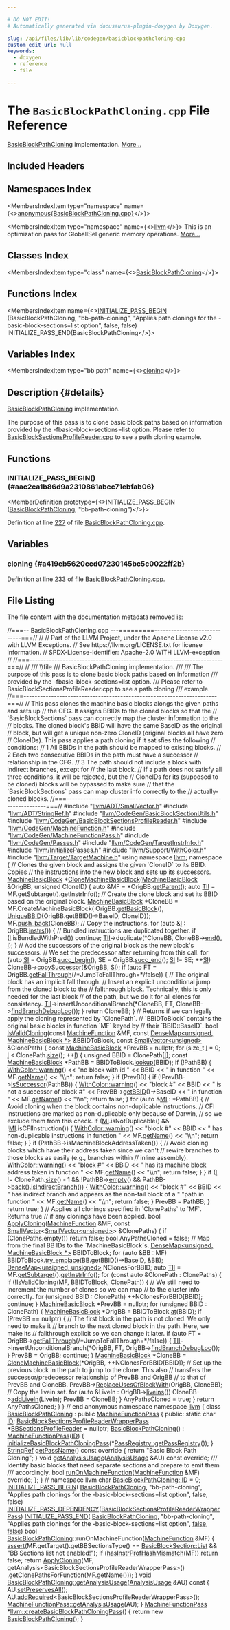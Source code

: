 ```yaml
---

# DO NOT EDIT!
# Automatically generated via docusaurus-plugin-doxygen by Doxygen.

slug: /api/files/lib/lib/codegen/basicblockpathcloning-cpp
custom_edit_url: null
keywords:
  - doxygen
  - reference
  - file

---
```





# The `BasicBlockPathCloning.cpp` File Reference

<DoxygenPage pluginConfig={pluginConfig}>

<a href="/docs/api/classes/llvm/basicblockpathcloning">BasicBlockPathCloning</a> implementation. <a href="#details">More...</a>

## Included Headers

<IncludesList>
<IncludesListItem
  filePath="llvm/ADT/SmallVector.h"
  permalink="/docs/api/files/include/include/llvm/include/llvm/adt/smallvector-h"
  isLocal="true" />
<IncludesListItem
  filePath="llvm/ADT/StringRef.h"
  permalink="/docs/api/files/include/include/llvm/include/llvm/adt/stringref-h"
  isLocal="true" />
<IncludesListItem
  filePath="llvm/CodeGen/BasicBlockSectionUtils.h"
  permalink="/docs/api/files/include/include/llvm/include/llvm/codegen/basicblocksectionutils-h"
  isLocal="true" />
<IncludesListItem
  filePath="llvm/CodeGen/BasicBlockSectionsProfileReader.h"
  permalink="/docs/api/files/include/include/llvm/include/llvm/codegen/basicblocksectionsprofilereader-h"
  isLocal="true" />
<IncludesListItem
  filePath="llvm/CodeGen/MachineFunction.h"
  permalink="/docs/api/files/include/include/llvm/include/llvm/codegen/machinefunction-h"
  isLocal="true" />
<IncludesListItem
  filePath="llvm/CodeGen/MachineFunctionPass.h"
  permalink="/docs/api/files/include/include/llvm/include/llvm/codegen/machinefunctionpass-h"
  isLocal="true" />
<IncludesListItem
  filePath="llvm/CodeGen/Passes.h"
  permalink="/docs/api/files/include/include/llvm/include/llvm/codegen/passes-h"
  isLocal="true" />
<IncludesListItem
  filePath="llvm/CodeGen/TargetInstrInfo.h"
  permalink="/docs/api/files/include/include/llvm/include/llvm/codegen/targetinstrinfo-h"
  isLocal="true" />
<IncludesListItem
  filePath="llvm/InitializePasses.h"
  permalink="/docs/api/files/include/include/llvm/initializepasses-h"
  isLocal="true" />
<IncludesListItem
  filePath="llvm/Support/WithColor.h"
  permalink="/docs/api/files/include/include/llvm/include/llvm/support/withcolor-h"
  isLocal="true" />
<IncludesListItem
  filePath="llvm/Target/TargetMachine.h"
  permalink="/docs/api/files/include/include/llvm/include/llvm/target/targetmachine-h"
  isLocal="true" />
</IncludesList>

## Namespaces Index

<MembersIndex>

<MembersIndexItem
  type="namespace"
  name={<><a href="/docs/api/namespaces/anonymous-basicblockpathcloning-cpp-">anonymous&#123;BasicBlockPathCloning.cpp&#125;</a></>}>
</MembersIndexItem>

<MembersIndexItem
  type="namespace"
  name={<><a href="/docs/api/namespaces/llvm">llvm</a></>}>
This is an optimization pass for GlobalISel generic memory operations. <a href="/docs/api/namespaces/llvm/#details">More...</a>
</MembersIndexItem>

</MembersIndex>

## Classes Index

<MembersIndex>

<MembersIndexItem
  type="class"
  name={<><a href="/docs/api/classes/llvm/basicblockpathcloning">BasicBlockPathCloning</a></>}>
</MembersIndexItem>

</MembersIndex>

## Functions Index

<MembersIndex>

<MembersIndexItem
  name={<><a href="#aac2ca1b86d9a2310861abcc71ebfab06">INITIALIZE&#95;PASS&#95;BEGIN</a> (BasicBlockPathCloning, &quot;bb-path-cloning&quot;, &quot;Applies path clonings for the -basic-block-sections=list option&quot;, false, false) INITIALIZE&#95;PASS&#95;END(BasicBlockPathCloning</>}>
</MembersIndexItem>

</MembersIndex>

## Variables Index

<MembersIndex>

<MembersIndexItem
  type="bb path"
  name={<><a href="#a419eb5620ccd07230145bc5c0022ff2b">cloning</a></>}>
</MembersIndexItem>

</MembersIndex>

## Description {#details}

<a href="/docs/api/classes/llvm/basicblockpathcloning">BasicBlockPathCloning</a> implementation.

The purpose of this pass is to clone basic block paths based on information provided by the -fbasic-block-sections=list option. Please refer to <a href="/docs/api/files/lib/lib/codegen/basicblocksectionsprofilereader-cpp">BasicBlockSectionsProfileReader.cpp</a> to see a path cloning example.

<SectionDefinition>

## Functions

### INITIALIZE&#95;PASS&#95;BEGIN() {#aac2ca1b86d9a2310861abcc71ebfab06}

<MemberDefinition
  prototype={<>INITIALIZE&#95;PASS&#95;BEGIN (<a href="/docs/api/classes/llvm/basicblockpathcloning">BasicBlockPathCloning</a>, &quot;bb-path-cloning&quot;)</>}>

Definition at line <a href="#l00227">227</a> of file <a href="/docs/api/files/lib/lib/codegen/basicblockpathcloning-cpp">BasicBlockPathCloning.cpp</a>.
</MemberDefinition>

</SectionDefinition>

<SectionDefinition>

## Variables

### cloning {#a419eb5620ccd07230145bc5c0022ff2b}

<MemberDefinition
  prototype="bb path cloning">

Definition at line <a href="#l00233">233</a> of file <a href="/docs/api/files/lib/lib/codegen/basicblockpathcloning-cpp">BasicBlockPathCloning.cpp</a>.
</MemberDefinition>

</SectionDefinition>

## File Listing

The file content with the documentation metadata removed is:

<ProgramListing>

<Link id="l00001" /><CodeLine lineNumber="1"><Highlight kind="comment">//===-- BasicBlockPathCloning.cpp ---=========-----------------------------===//</Highlight><Highlight kind="normal"></Highlight></CodeLine>
<Link id="l00002" /><CodeLine lineNumber="2"><Highlight kind="normal"></Highlight><Highlight kind="comment">//</Highlight><Highlight kind="normal"></Highlight></CodeLine>
<Link id="l00003" /><CodeLine lineNumber="3"><Highlight kind="normal"></Highlight><Highlight kind="comment">// Part of the LLVM Project, under the Apache License v2.0 with LLVM Exceptions.</Highlight><Highlight kind="normal"></Highlight></CodeLine>
<Link id="l00004" /><CodeLine lineNumber="4"><Highlight kind="normal"></Highlight><Highlight kind="comment">// See https://llvm.org/LICENSE.txt for license information.</Highlight><Highlight kind="normal"></Highlight></CodeLine>
<Link id="l00005" /><CodeLine lineNumber="5"><Highlight kind="normal"></Highlight><Highlight kind="comment">// SPDX-License-Identifier: Apache-2.0 WITH LLVM-exception</Highlight><Highlight kind="normal"></Highlight></CodeLine>
<Link id="l00006" /><CodeLine lineNumber="6"><Highlight kind="normal"></Highlight><Highlight kind="comment">//</Highlight><Highlight kind="normal"></Highlight></CodeLine>
<Link id="l00007" /><CodeLine lineNumber="7"><Highlight kind="normal"></Highlight><Highlight kind="comment">//===----------------------------------------------------------------------===//</Highlight><Highlight kind="normal"></Highlight></CodeLine>
<Link id="l00008" /><CodeLine lineNumber="8"><Highlight kind="normal"></Highlight><Highlight kind="comment">//</Highlight><Highlight kind="comment"></Highlight></CodeLine>
<Link id="l00009" /><CodeLine lineNumber="9"><Highlight kind="comment">/// \\file</Highlight></CodeLine>
<Link id="l00010" /><CodeLine lineNumber="10"><Highlight kind="comment">/// BasicBlockPathCloning implementation.</Highlight></CodeLine>
<Link id="l00011" /><CodeLine lineNumber="11"><Highlight kind="comment">///</Highlight></CodeLine>
<Link id="l00012" /><CodeLine lineNumber="12"><Highlight kind="comment">/// The purpose of this pass is to clone basic block paths based on information</Highlight></CodeLine>
<Link id="l00013" /><CodeLine lineNumber="13"><Highlight kind="comment">/// provided by the -fbasic-block-sections=list option.</Highlight></CodeLine>
<Link id="l00014" /><CodeLine lineNumber="14"><Highlight kind="comment">/// Please refer to BasicBlockSectionsProfileReader.cpp to see a path cloning</Highlight></CodeLine>
<Link id="l00015" /><CodeLine lineNumber="15"><Highlight kind="comment">/// example.</Highlight><Highlight kind="normal"></Highlight></CodeLine>
<Link id="l00016" /><CodeLine lineNumber="16"><Highlight kind="normal"></Highlight><Highlight kind="comment">//===----------------------------------------------------------------------===//</Highlight><Highlight kind="normal"></Highlight></CodeLine>
<Link id="l00017" /><CodeLine lineNumber="17"><Highlight kind="normal"></Highlight><Highlight kind="comment">// This pass clones the machine basic blocks alongs the given paths and sets up</Highlight><Highlight kind="normal"></Highlight></CodeLine>
<Link id="l00018" /><CodeLine lineNumber="18"><Highlight kind="normal"></Highlight><Highlight kind="comment">// the CFG. It assigns BBIDs to the cloned blocks so that the</Highlight><Highlight kind="normal"></Highlight></CodeLine>
<Link id="l00019" /><CodeLine lineNumber="19"><Highlight kind="normal"></Highlight><Highlight kind="comment">// &#96;BasicBlockSections&#96; pass can correctly map the cluster information to the</Highlight><Highlight kind="normal"></Highlight></CodeLine>
<Link id="l00020" /><CodeLine lineNumber="20"><Highlight kind="normal"></Highlight><Highlight kind="comment">// blocks. The cloned block&#39;s BBID will have the same BaseID as the original</Highlight><Highlight kind="normal"></Highlight></CodeLine>
<Link id="l00021" /><CodeLine lineNumber="21"><Highlight kind="normal"></Highlight><Highlight kind="comment">// block, but will get a unique non-zero CloneID (original blocks all have zero</Highlight><Highlight kind="normal"></Highlight></CodeLine>
<Link id="l00022" /><CodeLine lineNumber="22"><Highlight kind="normal"></Highlight><Highlight kind="comment">// CloneIDs). This pass applies a path cloning if it satisfies the following</Highlight><Highlight kind="normal"></Highlight></CodeLine>
<Link id="l00023" /><CodeLine lineNumber="23"><Highlight kind="normal"></Highlight><Highlight kind="comment">// conditions:</Highlight><Highlight kind="normal"></Highlight></CodeLine>
<Link id="l00024" /><CodeLine lineNumber="24"><Highlight kind="normal"></Highlight><Highlight kind="comment">//   1 All BBIDs in the path should be mapped to existing blocks.</Highlight><Highlight kind="normal"></Highlight></CodeLine>
<Link id="l00025" /><CodeLine lineNumber="25"><Highlight kind="normal"></Highlight><Highlight kind="comment">//   2 Each two consecutive BBIDs in the path must have a successor</Highlight><Highlight kind="normal"></Highlight></CodeLine>
<Link id="l00026" /><CodeLine lineNumber="26"><Highlight kind="normal"></Highlight><Highlight kind="comment">//   relationship in the CFG.</Highlight><Highlight kind="normal"></Highlight></CodeLine>
<Link id="l00027" /><CodeLine lineNumber="27"><Highlight kind="normal"></Highlight><Highlight kind="comment">//   3 The path should not include a block with indirect branches, except for</Highlight><Highlight kind="normal"></Highlight></CodeLine>
<Link id="l00028" /><CodeLine lineNumber="28"><Highlight kind="normal"></Highlight><Highlight kind="comment">//   the last block.</Highlight><Highlight kind="normal"></Highlight></CodeLine>
<Link id="l00029" /><CodeLine lineNumber="29"><Highlight kind="normal"></Highlight><Highlight kind="comment">// If a path does not satisfy all three conditions, it will be rejected, but the</Highlight><Highlight kind="normal"></Highlight></CodeLine>
<Link id="l00030" /><CodeLine lineNumber="30"><Highlight kind="normal"></Highlight><Highlight kind="comment">// CloneIDs for its (supposed to be cloned) blocks will be bypassed to make sure</Highlight><Highlight kind="normal"></Highlight></CodeLine>
<Link id="l00031" /><CodeLine lineNumber="31"><Highlight kind="normal"></Highlight><Highlight kind="comment">// that the &#96;BasicBlockSections&#96; pass can map cluster info correctly to the</Highlight><Highlight kind="normal"></Highlight></CodeLine>
<Link id="l00032" /><CodeLine lineNumber="32"><Highlight kind="normal"></Highlight><Highlight kind="comment">// actually-cloned blocks.</Highlight><Highlight kind="normal"></Highlight></CodeLine>
<Link id="l00033" /><CodeLine lineNumber="33"><Highlight kind="normal"></Highlight><Highlight kind="comment">//===----------------------------------------------------------------------===//</Highlight><Highlight kind="normal"></Highlight></CodeLine>
<Link id="l00034" /><CodeLine lineNumber="34"><Highlight kind="normal"></Highlight></CodeLine>
<Link id="l00035" /><CodeLine lineNumber="35"><Highlight kind="normal"></Highlight><Highlight kind="preprocessor">#include &quot;<a href="/docs/api/files/include/include/llvm/include/llvm/adt/smallvector-h">llvm/ADT/SmallVector.h</a>&quot;</Highlight><Highlight kind="normal"></Highlight></CodeLine>
<Link id="l00036" /><CodeLine lineNumber="36"><Highlight kind="normal"></Highlight><Highlight kind="preprocessor">#include &quot;<a href="/docs/api/files/include/include/llvm/include/llvm/adt/stringref-h">llvm/ADT/StringRef.h</a>&quot;</Highlight><Highlight kind="normal"></Highlight></CodeLine>
<Link id="l00037" /><CodeLine lineNumber="37"><Highlight kind="normal"></Highlight><Highlight kind="preprocessor">#include &quot;<a href="/docs/api/files/include/include/llvm/include/llvm/codegen/basicblocksectionutils-h">llvm/CodeGen/BasicBlockSectionUtils.h</a>&quot;</Highlight><Highlight kind="normal"></Highlight></CodeLine>
<Link id="l00038" /><CodeLine lineNumber="38"><Highlight kind="normal"></Highlight><Highlight kind="preprocessor">#include &quot;<a href="/docs/api/files/include/include/llvm/include/llvm/codegen/basicblocksectionsprofilereader-h">llvm/CodeGen/BasicBlockSectionsProfileReader.h</a>&quot;</Highlight><Highlight kind="normal"></Highlight></CodeLine>
<Link id="l00039" /><CodeLine lineNumber="39"><Highlight kind="normal"></Highlight><Highlight kind="preprocessor">#include &quot;<a href="/docs/api/files/include/include/llvm/include/llvm/codegen/machinefunction-h">llvm/CodeGen/MachineFunction.h</a>&quot;</Highlight><Highlight kind="normal"></Highlight></CodeLine>
<Link id="l00040" /><CodeLine lineNumber="40"><Highlight kind="normal"></Highlight><Highlight kind="preprocessor">#include &quot;<a href="/docs/api/files/include/include/llvm/include/llvm/codegen/machinefunctionpass-h">llvm/CodeGen/MachineFunctionPass.h</a>&quot;</Highlight><Highlight kind="normal"></Highlight></CodeLine>
<Link id="l00041" /><CodeLine lineNumber="41"><Highlight kind="normal"></Highlight><Highlight kind="preprocessor">#include &quot;<a href="/docs/api/files/include/include/llvm/include/llvm/codegen/passes-h">llvm/CodeGen/Passes.h</a>&quot;</Highlight><Highlight kind="normal"></Highlight></CodeLine>
<Link id="l00042" /><CodeLine lineNumber="42"><Highlight kind="normal"></Highlight><Highlight kind="preprocessor">#include &quot;<a href="/docs/api/files/include/include/llvm/include/llvm/codegen/targetinstrinfo-h">llvm/CodeGen/TargetInstrInfo.h</a>&quot;</Highlight><Highlight kind="normal"></Highlight></CodeLine>
<Link id="l00043" /><CodeLine lineNumber="43"><Highlight kind="normal"></Highlight><Highlight kind="preprocessor">#include &quot;<a href="/docs/api/files/include/include/llvm/initializepasses-h">llvm/InitializePasses.h</a>&quot;</Highlight><Highlight kind="normal"></Highlight></CodeLine>
<Link id="l00044" /><CodeLine lineNumber="44"><Highlight kind="normal"></Highlight><Highlight kind="preprocessor">#include &quot;<a href="/docs/api/files/include/include/llvm/include/llvm/support/withcolor-h">llvm/Support/WithColor.h</a>&quot;</Highlight><Highlight kind="normal"></Highlight></CodeLine>
<Link id="l00045" /><CodeLine lineNumber="45"><Highlight kind="normal"></Highlight><Highlight kind="preprocessor">#include &quot;<a href="/docs/api/files/include/include/llvm/include/llvm/target/targetmachine-h">llvm/Target/TargetMachine.h</a>&quot;</Highlight><Highlight kind="normal"></Highlight></CodeLine>
<Link id="l00046" /><CodeLine lineNumber="46"><Highlight kind="normal"></Highlight></CodeLine>
<Link id="l00047" /><CodeLine lineNumber="47"><Highlight kind="normal"></Highlight><Highlight kind="keyword">using namespace </Highlight><Highlight kind="normal"><a href="/docs/api/namespaces/llvm">llvm</a>;</Highlight></CodeLine>
<Link id="l00048" /><CodeLine lineNumber="48"><Highlight kind="normal"></Highlight></CodeLine>
<Link id="l00049" /><CodeLine lineNumber="49" lineLink="/docs/api/namespaces/anonymous-basicblockpathcloning-cpp-"><Highlight kind="normal"></Highlight><Highlight kind="keyword">namespace </Highlight><Highlight kind="normal">&#123;</Highlight></CodeLine>
<Link id="l00050" /><CodeLine lineNumber="50"><Highlight kind="normal"></Highlight></CodeLine>
<Link id="l00051" /><CodeLine lineNumber="51"><Highlight kind="normal"></Highlight><Highlight kind="comment">// Clones the given block and assigns the given &#96;CloneID&#96; to its BBID. Copies</Highlight><Highlight kind="normal"></Highlight></CodeLine>
<Link id="l00052" /><CodeLine lineNumber="52"><Highlight kind="normal"></Highlight><Highlight kind="comment">// the instructions into the new block and sets up its successors.</Highlight><Highlight kind="normal"></Highlight></CodeLine>
<Link id="l00053" /><CodeLine lineNumber="53" lineLink="/docs/api/namespaces/anonymous-basicblockpathcloning-cpp-/#a0150e86671c87ec3046e8ba46be9f151"><Highlight kind="normal"><a href="/docs/api/classes/llvm/machinebasicblock">MachineBasicBlock</a> &#42;<a href="/docs/api/namespaces/anonymous-basicblockpathcloning-cpp-/#a0150e86671c87ec3046e8ba46be9f151">CloneMachineBasicBlock</a>(<a href="/docs/api/classes/llvm/machinebasicblock">MachineBasicBlock</a> &amp;OrigBB,</Highlight></CodeLine>
<Link id="l00054" /><CodeLine lineNumber="54"><Highlight kind="normal">                                          </Highlight><Highlight kind="keywordtype">unsigned</Highlight><Highlight kind="normal"> CloneID) &#123;</Highlight></CodeLine>
<Link id="l00055" /><CodeLine lineNumber="55"><Highlight kind="normal">  </Highlight><Highlight kind="keyword">auto</Highlight><Highlight kind="normal"> &amp;MF = &#42;OrigBB.<a href="/docs/api/classes/llvm/machinebasicblock/#acf6442108e21e7e5379feb8962de65b7">getParent</a>();</Highlight></CodeLine>
<Link id="l00056" /><CodeLine lineNumber="56"><Highlight kind="normal">  </Highlight><Highlight kind="keyword">auto</Highlight><Highlight kind="normal"> <a href="/docs/api/files/lib/lib/target/lib/target/hexagon/hexagoncopytocombine-cpp/#a1d40004718218dbdf06b496766299101">TII</a> = MF.getSubtarget().getInstrInfo();</Highlight></CodeLine>
<Link id="l00057" /><CodeLine lineNumber="57"><Highlight kind="normal">  </Highlight><Highlight kind="comment">// Create the clone block and set its BBID based on the original block.</Highlight><Highlight kind="normal"></Highlight></CodeLine>
<Link id="l00058" /><CodeLine lineNumber="58"><Highlight kind="normal">  <a href="/docs/api/classes/llvm/machinebasicblock">MachineBasicBlock</a> &#42;CloneBB = MF.CreateMachineBasicBlock(</Highlight></CodeLine>
<Link id="l00059" /><CodeLine lineNumber="59"><Highlight kind="normal">      OrigBB.<a href="/docs/api/classes/llvm/machinebasicblock/#a4874816314c3308be0bf1e71de2078d8">getBasicBlock</a>(), <a href="/docs/api/structs/llvm/uniquebbid">UniqueBBID</a>&#123;OrigBB.getBBID()-&gt;BaseID, CloneID&#125;);</Highlight></CodeLine>
<Link id="l00060" /><CodeLine lineNumber="60"><Highlight kind="normal">  MF.<a href="/docs/api/classes/llvm/machinebasicblock/#a3b1dce1f3354a357fb9061bb7568a84e">push&#95;back</a>(CloneBB);</Highlight></CodeLine>
<Link id="l00061" /><CodeLine lineNumber="61"><Highlight kind="normal"></Highlight></CodeLine>
<Link id="l00062" /><CodeLine lineNumber="62"><Highlight kind="normal">  </Highlight><Highlight kind="comment">// Copy the instructions.</Highlight><Highlight kind="normal"></Highlight></CodeLine>
<Link id="l00063" /><CodeLine lineNumber="63"><Highlight kind="normal">  </Highlight><Highlight kind="keywordflow">for</Highlight><Highlight kind="normal"> (</Highlight><Highlight kind="keyword">auto</Highlight><Highlight kind="normal"> &amp;<a href="/docs/api/files/lib/lib/support/md5-cpp/#ac0eafdc9ee161b71e7af98af736952fd">I</a> : OrigBB.<a href="/docs/api/classes/llvm/machinebasicblock/#a40bf8f9579717d3f9be7640f1c6d678b">instrs</a>()) &#123;</Highlight></CodeLine>
<Link id="l00064" /><CodeLine lineNumber="64"><Highlight kind="normal">    </Highlight><Highlight kind="comment">// Bundled instructions are duplicated together.</Highlight><Highlight kind="normal"></Highlight></CodeLine>
<Link id="l00065" /><CodeLine lineNumber="65"><Highlight kind="normal">    </Highlight><Highlight kind="keywordflow">if</Highlight><Highlight kind="normal"> (<a href="/docs/api/files/lib/lib/support/md5-cpp/#ac0eafdc9ee161b71e7af98af736952fd">I</a>.isBundledWithPred())</Highlight></CodeLine>
<Link id="l00066" /><CodeLine lineNumber="66"><Highlight kind="normal">      </Highlight><Highlight kind="keywordflow">continue</Highlight><Highlight kind="normal">;</Highlight></CodeLine>
<Link id="l00067" /><CodeLine lineNumber="67"><Highlight kind="normal">    <a href="/docs/api/files/lib/lib/target/lib/target/hexagon/hexagoncopytocombine-cpp/#a1d40004718218dbdf06b496766299101">TII</a>-&gt;duplicate(&#42;CloneBB, CloneBB-&gt;<a href="/docs/api/classes/llvm/machinebasicblock/#acbc921830578e2741be6549db716c0ce">end</a>(), <a href="/docs/api/files/lib/lib/support/md5-cpp/#ac0eafdc9ee161b71e7af98af736952fd">I</a>);</Highlight></CodeLine>
<Link id="l00068" /><CodeLine lineNumber="68"><Highlight kind="normal">  &#125;</Highlight></CodeLine>
<Link id="l00069" /><CodeLine lineNumber="69"><Highlight kind="normal"></Highlight></CodeLine>
<Link id="l00070" /><CodeLine lineNumber="70"><Highlight kind="normal">  </Highlight><Highlight kind="comment">// Add the successors of the original block as the new block&#39;s successors.</Highlight><Highlight kind="normal"></Highlight></CodeLine>
<Link id="l00071" /><CodeLine lineNumber="71"><Highlight kind="normal">  </Highlight><Highlight kind="comment">// We set the predecessor after returning from this call.</Highlight><Highlight kind="normal"></Highlight></CodeLine>
<Link id="l00072" /><CodeLine lineNumber="72"><Highlight kind="normal">  </Highlight><Highlight kind="keywordflow">for</Highlight><Highlight kind="normal"> (</Highlight><Highlight kind="keyword">auto</Highlight><Highlight kind="normal"> <a href="/docs/api/namespaces/llvm/si">SI</a> = OrigBB.<a href="/docs/api/classes/llvm/machinebasicblock/#a6321b189ea8fd5058663f8a87d6c23e9">succ&#95;begin</a>(), SE = OrigBB.<a href="/docs/api/classes/llvm/machinebasicblock/#a3ddd708642d60c1661992ff8ba1b215d">succ&#95;end</a>(); <a href="/docs/api/namespaces/llvm/si">SI</a> != SE; ++<a href="/docs/api/namespaces/llvm/si">SI</a>)</Highlight></CodeLine>
<Link id="l00073" /><CodeLine lineNumber="73"><Highlight kind="normal">    CloneBB-&gt;<a href="/docs/api/classes/llvm/machinebasicblock/#a95933492048f0ea830f02f61b1329c12">copySuccessor</a>(&amp;OrigBB, <a href="/docs/api/namespaces/llvm/si">SI</a>);</Highlight></CodeLine>
<Link id="l00074" /><CodeLine lineNumber="74"><Highlight kind="normal"></Highlight></CodeLine>
<Link id="l00075" /><CodeLine lineNumber="75"><Highlight kind="normal">  </Highlight><Highlight kind="keywordflow">if</Highlight><Highlight kind="normal"> (</Highlight><Highlight kind="keyword">auto</Highlight><Highlight kind="normal"> FT = OrigBB.<a href="/docs/api/classes/llvm/machinebasicblock/#a31aa2680ec79198a4c94f35b3a1ad97e">getFallThrough</a>(</Highlight><Highlight kind="comment">/&#42;JumpToFallThrough=&#42;/</Highlight><Highlight kind="keyword">false</Highlight><Highlight kind="normal">)) &#123;</Highlight></CodeLine>
<Link id="l00076" /><CodeLine lineNumber="76"><Highlight kind="normal">    </Highlight><Highlight kind="comment">// The original block has an implicit fall through.</Highlight><Highlight kind="normal"></Highlight></CodeLine>
<Link id="l00077" /><CodeLine lineNumber="77"><Highlight kind="normal">    </Highlight><Highlight kind="comment">// Insert an explicit unconditional jump from the cloned block to the</Highlight><Highlight kind="normal"></Highlight></CodeLine>
<Link id="l00078" /><CodeLine lineNumber="78"><Highlight kind="normal">    </Highlight><Highlight kind="comment">// fallthrough block. Technically, this is only needed for the last block</Highlight><Highlight kind="normal"></Highlight></CodeLine>
<Link id="l00079" /><CodeLine lineNumber="79"><Highlight kind="normal">    </Highlight><Highlight kind="comment">// of the path, but we do it for all clones for consistency.</Highlight><Highlight kind="normal"></Highlight></CodeLine>
<Link id="l00080" /><CodeLine lineNumber="80"><Highlight kind="normal">    <a href="/docs/api/files/lib/lib/target/lib/target/hexagon/hexagoncopytocombine-cpp/#a1d40004718218dbdf06b496766299101">TII</a>-&gt;insertUnconditionalBranch(&#42;CloneBB, FT, CloneBB-&gt;<a href="/docs/api/classes/llvm/machinebasicblock/#ad81901d0d8b768b240e78bf357999f34">findBranchDebugLoc</a>());</Highlight></CodeLine>
<Link id="l00081" /><CodeLine lineNumber="81"><Highlight kind="normal">  &#125;</Highlight></CodeLine>
<Link id="l00082" /><CodeLine lineNumber="82"><Highlight kind="normal">  </Highlight><Highlight kind="keywordflow">return</Highlight><Highlight kind="normal"> CloneBB;</Highlight></CodeLine>
<Link id="l00083" /><CodeLine lineNumber="83"><Highlight kind="normal">&#125;</Highlight></CodeLine>
<Link id="l00084" /><CodeLine lineNumber="84"><Highlight kind="normal"></Highlight></CodeLine>
<Link id="l00085" /><CodeLine lineNumber="85"><Highlight kind="normal"></Highlight><Highlight kind="comment">// Returns if we can legally apply the cloning represented by &#96;ClonePath&#96;.</Highlight><Highlight kind="normal"></Highlight></CodeLine>
<Link id="l00086" /><CodeLine lineNumber="86"><Highlight kind="normal"></Highlight><Highlight kind="comment">// &#96;BBIDToBlock&#96; contains the original basic blocks in function &#96;MF&#96; keyed by</Highlight><Highlight kind="normal"></Highlight></CodeLine>
<Link id="l00087" /><CodeLine lineNumber="87"><Highlight kind="normal"></Highlight><Highlight kind="comment">// their &#96;BBID::BaseID&#96;.</Highlight><Highlight kind="normal"></Highlight></CodeLine>
<Link id="l00088" /><CodeLine lineNumber="88" lineLink="/docs/api/namespaces/anonymous-basicblockpathcloning-cpp-/#abbaff7e4a8cdaa59924d29ba6e305f4a"><Highlight kind="normal"></Highlight><Highlight kind="keywordtype">bool</Highlight><Highlight kind="normal"> <a href="/docs/api/namespaces/anonymous-basicblockpathcloning-cpp-/#abbaff7e4a8cdaa59924d29ba6e305f4a">IsValidCloning</a>(</Highlight><Highlight kind="keyword">const</Highlight><Highlight kind="normal"> <a href="/docs/api/classes/llvm/machinefunction">MachineFunction</a> &amp;MF,</Highlight></CodeLine>
<Link id="l00089" /><CodeLine lineNumber="89"><Highlight kind="normal">                    </Highlight><Highlight kind="keyword">const</Highlight><Highlight kind="normal"> <a href="/docs/api/classes/llvm/densemap">DenseMap&lt;unsigned, MachineBasicBlock &#42;&gt;</a> &amp;BBIDToBlock,</Highlight></CodeLine>
<Link id="l00090" /><CodeLine lineNumber="90"><Highlight kind="normal">                    </Highlight><Highlight kind="keyword">const</Highlight><Highlight kind="normal"> <a href="/docs/api/classes/llvm/smallvector">SmallVector&lt;unsigned&gt;</a> &amp;ClonePath) &#123;</Highlight></CodeLine>
<Link id="l00091" /><CodeLine lineNumber="91"><Highlight kind="normal">  </Highlight><Highlight kind="keyword">const</Highlight><Highlight kind="normal"> <a href="/docs/api/classes/llvm/machinebasicblock">MachineBasicBlock</a> &#42;PrevBB = </Highlight><Highlight kind="keyword">nullptr</Highlight><Highlight kind="normal">;</Highlight></CodeLine>
<Link id="l00092" /><CodeLine lineNumber="92"><Highlight kind="normal">  </Highlight><Highlight kind="keywordflow">for</Highlight><Highlight kind="normal"> (</Highlight><Highlight kind="keywordtype">size&#95;t</Highlight><Highlight kind="normal"> <a href="/docs/api/files/lib/lib/support/md5-cpp/#ac0eafdc9ee161b71e7af98af736952fd">I</a> = 0; <a href="/docs/api/files/lib/lib/support/md5-cpp/#ac0eafdc9ee161b71e7af98af736952fd">I</a> &lt; ClonePath.<a href="/docs/api/classes/llvm/smallvectortemplatecommon/#a1c479a8c434377c2b8cb056bdfdfc201">size</a>(); ++<a href="/docs/api/files/lib/lib/support/md5-cpp/#ac0eafdc9ee161b71e7af98af736952fd">I</a>) &#123;</Highlight></CodeLine>
<Link id="l00093" /><CodeLine lineNumber="93"><Highlight kind="normal">    </Highlight><Highlight kind="keywordtype">unsigned</Highlight><Highlight kind="normal"> BBID = ClonePath&#91;<a href="/docs/api/files/lib/lib/support/md5-cpp/#ac0eafdc9ee161b71e7af98af736952fd">I</a>&#93;;</Highlight></CodeLine>
<Link id="l00094" /><CodeLine lineNumber="94"><Highlight kind="normal">    </Highlight><Highlight kind="keyword">const</Highlight><Highlight kind="normal"> <a href="/docs/api/classes/llvm/machinebasicblock">MachineBasicBlock</a> &#42;PathBB = BBIDToBlock.<a href="/docs/api/classes/llvm/densemapbase/#a0b2ca98dc28c61793ff5c90d23e5f14e">lookup</a>(BBID);</Highlight></CodeLine>
<Link id="l00095" /><CodeLine lineNumber="95"><Highlight kind="normal">    </Highlight><Highlight kind="keywordflow">if</Highlight><Highlight kind="normal"> (!PathBB) &#123;</Highlight></CodeLine>
<Link id="l00096" /><CodeLine lineNumber="96"><Highlight kind="normal">      <a href="/docs/api/classes/llvm/withcolor/#a237ad6eae22f6b2746a542c02d309a5b">WithColor::warning</a>() &lt;&lt; </Highlight><Highlight kind="stringliteral">&quot;no block with id &quot;</Highlight><Highlight kind="normal"> &lt;&lt; BBID &lt;&lt; </Highlight><Highlight kind="stringliteral">&quot; in function &quot;</Highlight><Highlight kind="normal"></Highlight></CodeLine>
<Link id="l00097" /><CodeLine lineNumber="97"><Highlight kind="normal">                           &lt;&lt; MF.<a href="/docs/api/classes/llvm/machinefunction/#a3d142c9e7c066059e15232c56dec9e2e">getName</a>() &lt;&lt; </Highlight><Highlight kind="stringliteral">&quot;\\n&quot;</Highlight><Highlight kind="normal">;</Highlight></CodeLine>
<Link id="l00098" /><CodeLine lineNumber="98"><Highlight kind="normal">      </Highlight><Highlight kind="keywordflow">return</Highlight><Highlight kind="normal"> </Highlight><Highlight kind="keyword">false</Highlight><Highlight kind="normal">;</Highlight></CodeLine>
<Link id="l00099" /><CodeLine lineNumber="99"><Highlight kind="normal">    &#125;</Highlight></CodeLine>
<Link id="l00100" /><CodeLine lineNumber="100"><Highlight kind="normal"></Highlight></CodeLine>
<Link id="l00101" /><CodeLine lineNumber="101"><Highlight kind="normal">    </Highlight><Highlight kind="keywordflow">if</Highlight><Highlight kind="normal"> (PrevBB) &#123;</Highlight></CodeLine>
<Link id="l00102" /><CodeLine lineNumber="102"><Highlight kind="normal">      </Highlight><Highlight kind="keywordflow">if</Highlight><Highlight kind="normal"> (!PrevBB-&gt;<a href="/docs/api/classes/llvm/machinebasicblock/#adc8f1be4a77ae671ac139d5f06b44deb">isSuccessor</a>(PathBB)) &#123;</Highlight></CodeLine>
<Link id="l00103" /><CodeLine lineNumber="103"><Highlight kind="normal">        <a href="/docs/api/classes/llvm/withcolor/#a237ad6eae22f6b2746a542c02d309a5b">WithColor::warning</a>()</Highlight></CodeLine>
<Link id="l00104" /><CodeLine lineNumber="104"><Highlight kind="normal">            &lt;&lt; </Highlight><Highlight kind="stringliteral">&quot;block #&quot;</Highlight><Highlight kind="normal"> &lt;&lt; BBID &lt;&lt; </Highlight><Highlight kind="stringliteral">&quot; is not a successor of block #&quot;</Highlight><Highlight kind="normal"></Highlight></CodeLine>
<Link id="l00105" /><CodeLine lineNumber="105"><Highlight kind="normal">            &lt;&lt; PrevBB-&gt;<a href="/docs/api/classes/llvm/machinebasicblock/#a45a5042aa51fc28cccaba7a95ec9746c">getBBID</a>()-&gt;BaseID &lt;&lt; </Highlight><Highlight kind="stringliteral">&quot; in function &quot;</Highlight><Highlight kind="normal"> &lt;&lt; MF.<a href="/docs/api/classes/llvm/machinefunction/#a3d142c9e7c066059e15232c56dec9e2e">getName</a>()</Highlight></CodeLine>
<Link id="l00106" /><CodeLine lineNumber="106"><Highlight kind="normal">            &lt;&lt; </Highlight><Highlight kind="stringliteral">&quot;\\n&quot;</Highlight><Highlight kind="normal">;</Highlight></CodeLine>
<Link id="l00107" /><CodeLine lineNumber="107"><Highlight kind="normal">        </Highlight><Highlight kind="keywordflow">return</Highlight><Highlight kind="normal"> </Highlight><Highlight kind="keyword">false</Highlight><Highlight kind="normal">;</Highlight></CodeLine>
<Link id="l00108" /><CodeLine lineNumber="108"><Highlight kind="normal">      &#125;</Highlight></CodeLine>
<Link id="l00109" /><CodeLine lineNumber="109"><Highlight kind="normal"></Highlight></CodeLine>
<Link id="l00110" /><CodeLine lineNumber="110"><Highlight kind="normal">      </Highlight><Highlight kind="keywordflow">for</Highlight><Highlight kind="normal"> (</Highlight><Highlight kind="keyword">auto</Highlight><Highlight kind="normal"> &amp;<a href="/docs/api/files/lib/lib/codegen/lib/codegen/globalisel/irtranslator-cpp/#abe44dfdea65b4f7e11e0a608ab708b76">MI</a> : &#42;PathBB) &#123;</Highlight></CodeLine>
<Link id="l00111" /><CodeLine lineNumber="111"><Highlight kind="normal">        </Highlight><Highlight kind="comment">// Avoid cloning when the block contains non-duplicable instructions.</Highlight><Highlight kind="normal"></Highlight></CodeLine>
<Link id="l00112" /><CodeLine lineNumber="112"><Highlight kind="normal">        </Highlight><Highlight kind="comment">// CFI instructions are marked as non-duplicable only because of Darwin,</Highlight><Highlight kind="normal"></Highlight></CodeLine>
<Link id="l00113" /><CodeLine lineNumber="113"><Highlight kind="normal">        </Highlight><Highlight kind="comment">// so we exclude them from this check.</Highlight><Highlight kind="normal"></Highlight></CodeLine>
<Link id="l00114" /><CodeLine lineNumber="114"><Highlight kind="normal">        </Highlight><Highlight kind="keywordflow">if</Highlight><Highlight kind="normal"> (<a href="/docs/api/files/lib/lib/codegen/lib/codegen/globalisel/irtranslator-cpp/#abe44dfdea65b4f7e11e0a608ab708b76">MI</a>.isNotDuplicable() &amp;&amp; !<a href="/docs/api/files/lib/lib/codegen/lib/codegen/globalisel/irtranslator-cpp/#abe44dfdea65b4f7e11e0a608ab708b76">MI</a>.isCFIInstruction()) &#123;</Highlight></CodeLine>
<Link id="l00115" /><CodeLine lineNumber="115"><Highlight kind="normal">          <a href="/docs/api/classes/llvm/withcolor/#a237ad6eae22f6b2746a542c02d309a5b">WithColor::warning</a>()</Highlight></CodeLine>
<Link id="l00116" /><CodeLine lineNumber="116"><Highlight kind="normal">              &lt;&lt; </Highlight><Highlight kind="stringliteral">&quot;block #&quot;</Highlight><Highlight kind="normal"> &lt;&lt; BBID</Highlight></CodeLine>
<Link id="l00117" /><CodeLine lineNumber="117"><Highlight kind="normal">              &lt;&lt; </Highlight><Highlight kind="stringliteral">&quot; has non-duplicable instructions in function &quot;</Highlight><Highlight kind="normal"> &lt;&lt; MF.<a href="/docs/api/classes/llvm/machinefunction/#a3d142c9e7c066059e15232c56dec9e2e">getName</a>()</Highlight></CodeLine>
<Link id="l00118" /><CodeLine lineNumber="118"><Highlight kind="normal">              &lt;&lt; </Highlight><Highlight kind="stringliteral">&quot;\\n&quot;</Highlight><Highlight kind="normal">;</Highlight></CodeLine>
<Link id="l00119" /><CodeLine lineNumber="119"><Highlight kind="normal">          </Highlight><Highlight kind="keywordflow">return</Highlight><Highlight kind="normal"> </Highlight><Highlight kind="keyword">false</Highlight><Highlight kind="normal">;</Highlight></CodeLine>
<Link id="l00120" /><CodeLine lineNumber="120"><Highlight kind="normal">        &#125;</Highlight></CodeLine>
<Link id="l00121" /><CodeLine lineNumber="121"><Highlight kind="normal">      &#125;</Highlight></CodeLine>
<Link id="l00122" /><CodeLine lineNumber="122"><Highlight kind="normal">      </Highlight><Highlight kind="keywordflow">if</Highlight><Highlight kind="normal"> (PathBB-&gt;isMachineBlockAddressTaken()) &#123;</Highlight></CodeLine>
<Link id="l00123" /><CodeLine lineNumber="123"><Highlight kind="normal">        </Highlight><Highlight kind="comment">// Avoid cloning blocks which have their address taken since we can&#39;t</Highlight><Highlight kind="normal"></Highlight></CodeLine>
<Link id="l00124" /><CodeLine lineNumber="124"><Highlight kind="normal">        </Highlight><Highlight kind="comment">// rewire branches to those blocks as easily (e.g., branches within</Highlight><Highlight kind="normal"></Highlight></CodeLine>
<Link id="l00125" /><CodeLine lineNumber="125"><Highlight kind="normal">        </Highlight><Highlight kind="comment">// inline assembly).</Highlight><Highlight kind="normal"></Highlight></CodeLine>
<Link id="l00126" /><CodeLine lineNumber="126"><Highlight kind="normal">        <a href="/docs/api/classes/llvm/withcolor/#a237ad6eae22f6b2746a542c02d309a5b">WithColor::warning</a>()</Highlight></CodeLine>
<Link id="l00127" /><CodeLine lineNumber="127"><Highlight kind="normal">            &lt;&lt; </Highlight><Highlight kind="stringliteral">&quot;block #&quot;</Highlight><Highlight kind="normal"> &lt;&lt; BBID</Highlight></CodeLine>
<Link id="l00128" /><CodeLine lineNumber="128"><Highlight kind="normal">            &lt;&lt; </Highlight><Highlight kind="stringliteral">&quot; has its machine block address taken in function &quot;</Highlight><Highlight kind="normal"></Highlight></CodeLine>
<Link id="l00129" /><CodeLine lineNumber="129"><Highlight kind="normal">            &lt;&lt; MF.<a href="/docs/api/classes/llvm/machinefunction/#a3d142c9e7c066059e15232c56dec9e2e">getName</a>() &lt;&lt; </Highlight><Highlight kind="stringliteral">&quot;\\n&quot;</Highlight><Highlight kind="normal">;</Highlight></CodeLine>
<Link id="l00130" /><CodeLine lineNumber="130"><Highlight kind="normal">        </Highlight><Highlight kind="keywordflow">return</Highlight><Highlight kind="normal"> </Highlight><Highlight kind="keyword">false</Highlight><Highlight kind="normal">;</Highlight></CodeLine>
<Link id="l00131" /><CodeLine lineNumber="131"><Highlight kind="normal">      &#125;</Highlight></CodeLine>
<Link id="l00132" /><CodeLine lineNumber="132"><Highlight kind="normal">    &#125;</Highlight></CodeLine>
<Link id="l00133" /><CodeLine lineNumber="133"><Highlight kind="normal"></Highlight></CodeLine>
<Link id="l00134" /><CodeLine lineNumber="134"><Highlight kind="normal">    </Highlight><Highlight kind="keywordflow">if</Highlight><Highlight kind="normal"> (<a href="/docs/api/files/lib/lib/support/md5-cpp/#ac0eafdc9ee161b71e7af98af736952fd">I</a> != ClonePath.<a href="/docs/api/classes/llvm/smallvectortemplatecommon/#a1c479a8c434377c2b8cb056bdfdfc201">size</a>() - 1 &amp;&amp; !PathBB-&gt;<a href="/docs/api/classes/llvm/machinebasicblock/#a095ce2d870dadf620a4c887ecc0efef8">empty</a>() &amp;&amp;</Highlight></CodeLine>
<Link id="l00135" /><CodeLine lineNumber="135"><Highlight kind="normal">        PathBB-&gt;<a href="/docs/api/classes/llvm/machinebasicblock/#acf35424231192c6b4a3e22d711f50b1e">back</a>().<a href="/docs/api/classes/llvm/machineinstr/#a19ce3659ba05d62794e306f6d070a850">isIndirectBranch</a>()) &#123;</Highlight></CodeLine>
<Link id="l00136" /><CodeLine lineNumber="136"><Highlight kind="normal">      <a href="/docs/api/classes/llvm/withcolor/#a237ad6eae22f6b2746a542c02d309a5b">WithColor::warning</a>()</Highlight></CodeLine>
<Link id="l00137" /><CodeLine lineNumber="137"><Highlight kind="normal">          &lt;&lt; </Highlight><Highlight kind="stringliteral">&quot;block #&quot;</Highlight><Highlight kind="normal"> &lt;&lt; BBID</Highlight></CodeLine>
<Link id="l00138" /><CodeLine lineNumber="138"><Highlight kind="normal">          &lt;&lt; </Highlight><Highlight kind="stringliteral">&quot; has indirect branch and appears as the non-tail block of a &quot;</Highlight><Highlight kind="normal"></Highlight></CodeLine>
<Link id="l00139" /><CodeLine lineNumber="139"><Highlight kind="normal">             </Highlight><Highlight kind="stringliteral">&quot;path in function &quot;</Highlight><Highlight kind="normal"></Highlight></CodeLine>
<Link id="l00140" /><CodeLine lineNumber="140"><Highlight kind="normal">          &lt;&lt; MF.<a href="/docs/api/classes/llvm/machinefunction/#a3d142c9e7c066059e15232c56dec9e2e">getName</a>() &lt;&lt; </Highlight><Highlight kind="stringliteral">&quot;\\n&quot;</Highlight><Highlight kind="normal">;</Highlight></CodeLine>
<Link id="l00141" /><CodeLine lineNumber="141"><Highlight kind="normal">      </Highlight><Highlight kind="keywordflow">return</Highlight><Highlight kind="normal"> </Highlight><Highlight kind="keyword">false</Highlight><Highlight kind="normal">;</Highlight></CodeLine>
<Link id="l00142" /><CodeLine lineNumber="142"><Highlight kind="normal">    &#125;</Highlight></CodeLine>
<Link id="l00143" /><CodeLine lineNumber="143"><Highlight kind="normal">    PrevBB = PathBB;</Highlight></CodeLine>
<Link id="l00144" /><CodeLine lineNumber="144"><Highlight kind="normal">  &#125;</Highlight></CodeLine>
<Link id="l00145" /><CodeLine lineNumber="145"><Highlight kind="normal">  </Highlight><Highlight kind="keywordflow">return</Highlight><Highlight kind="normal"> </Highlight><Highlight kind="keyword">true</Highlight><Highlight kind="normal">;</Highlight></CodeLine>
<Link id="l00146" /><CodeLine lineNumber="146"><Highlight kind="normal">&#125;</Highlight></CodeLine>
<Link id="l00147" /><CodeLine lineNumber="147"><Highlight kind="normal"></Highlight></CodeLine>
<Link id="l00148" /><CodeLine lineNumber="148"><Highlight kind="normal"></Highlight><Highlight kind="comment">// Applies all clonings specified in &#96;ClonePaths&#96; to &#96;MF&#96;. Returns true</Highlight><Highlight kind="normal"></Highlight></CodeLine>
<Link id="l00149" /><CodeLine lineNumber="149"><Highlight kind="normal"></Highlight><Highlight kind="comment">// if any clonings have been applied.</Highlight><Highlight kind="normal"></Highlight></CodeLine>
<Link id="l00150" /><CodeLine lineNumber="150" lineLink="/docs/api/namespaces/anonymous-basicblockpathcloning-cpp-/#a09842318dc1064ae48b19d91e2cb11aa"><Highlight kind="normal"></Highlight><Highlight kind="keywordtype">bool</Highlight><Highlight kind="normal"> <a href="/docs/api/namespaces/anonymous-basicblockpathcloning-cpp-/#a09842318dc1064ae48b19d91e2cb11aa">ApplyCloning</a>(<a href="/docs/api/classes/llvm/machinefunction">MachineFunction</a> &amp;MF,</Highlight></CodeLine>
<Link id="l00151" /><CodeLine lineNumber="151"><Highlight kind="normal">                  </Highlight><Highlight kind="keyword">const</Highlight><Highlight kind="normal"> <a href="/docs/api/classes/llvm/smallvector">SmallVector</a>&lt;<a href="/docs/api/classes/llvm/smallvector">SmallVector&lt;unsigned&gt;</a>&gt; &amp;ClonePaths) &#123;</Highlight></CodeLine>
<Link id="l00152" /><CodeLine lineNumber="152"><Highlight kind="normal">  </Highlight><Highlight kind="keywordflow">if</Highlight><Highlight kind="normal"> (ClonePaths.empty())</Highlight></CodeLine>
<Link id="l00153" /><CodeLine lineNumber="153"><Highlight kind="normal">    </Highlight><Highlight kind="keywordflow">return</Highlight><Highlight kind="normal"> </Highlight><Highlight kind="keyword">false</Highlight><Highlight kind="normal">;</Highlight></CodeLine>
<Link id="l00154" /><CodeLine lineNumber="154"><Highlight kind="normal">  </Highlight><Highlight kind="keywordtype">bool</Highlight><Highlight kind="normal"> AnyPathsCloned = </Highlight><Highlight kind="keyword">false</Highlight><Highlight kind="normal">;</Highlight></CodeLine>
<Link id="l00155" /><CodeLine lineNumber="155"><Highlight kind="normal">  </Highlight><Highlight kind="comment">// Map from the final BB IDs to the &#96;MachineBasicBlock&#96;s.</Highlight><Highlight kind="normal"></Highlight></CodeLine>
<Link id="l00156" /><CodeLine lineNumber="156"><Highlight kind="normal">  <a href="/docs/api/classes/llvm/densemap">DenseMap&lt;unsigned, MachineBasicBlock &#42;&gt;</a> BBIDToBlock;</Highlight></CodeLine>
<Link id="l00157" /><CodeLine lineNumber="157"><Highlight kind="normal">  </Highlight><Highlight kind="keywordflow">for</Highlight><Highlight kind="normal"> (</Highlight><Highlight kind="keyword">auto</Highlight><Highlight kind="normal"> &amp;BB : MF)</Highlight></CodeLine>
<Link id="l00158" /><CodeLine lineNumber="158"><Highlight kind="normal">    BBIDToBlock.<a href="/docs/api/classes/llvm/densemapbase/#a1a245b31aced1374f28f45d2b297f402">try&#95;emplace</a>(BB.getBBID()-&gt;BaseID, &amp;BB);</Highlight></CodeLine>
<Link id="l00159" /><CodeLine lineNumber="159"><Highlight kind="normal"></Highlight></CodeLine>
<Link id="l00160" /><CodeLine lineNumber="160"><Highlight kind="normal">  <a href="/docs/api/classes/llvm/densemap">DenseMap&lt;unsigned, unsigned&gt;</a> NClonesForBBID;</Highlight></CodeLine>
<Link id="l00161" /><CodeLine lineNumber="161"><Highlight kind="normal">  </Highlight><Highlight kind="keyword">auto</Highlight><Highlight kind="normal"> <a href="/docs/api/files/lib/lib/target/lib/target/hexagon/hexagoncopytocombine-cpp/#a1d40004718218dbdf06b496766299101">TII</a> = MF.<a href="/docs/api/classes/llvm/machinefunction/#a3825368aca2bc1550d173660df4da6a6">getSubtarget</a>().<a href="/docs/api/classes/llvm/targetsubtargetinfo/#acd858ed72f11db9444617740c3622608">getInstrInfo</a>();</Highlight></CodeLine>
<Link id="l00162" /><CodeLine lineNumber="162"><Highlight kind="normal">  </Highlight><Highlight kind="keywordflow">for</Highlight><Highlight kind="normal"> (</Highlight><Highlight kind="keyword">const</Highlight><Highlight kind="normal"> </Highlight><Highlight kind="keyword">auto</Highlight><Highlight kind="normal"> &amp;ClonePath : ClonePaths) &#123;</Highlight></CodeLine>
<Link id="l00163" /><CodeLine lineNumber="163"><Highlight kind="normal">    </Highlight><Highlight kind="keywordflow">if</Highlight><Highlight kind="normal"> (!<a href="/docs/api/namespaces/anonymous-basicblockpathcloning-cpp-/#abbaff7e4a8cdaa59924d29ba6e305f4a">IsValidCloning</a>(MF, BBIDToBlock, ClonePath)) &#123;</Highlight></CodeLine>
<Link id="l00164" /><CodeLine lineNumber="164"><Highlight kind="normal">      </Highlight><Highlight kind="comment">// We still need to increment the number of clones so we can map</Highlight><Highlight kind="normal"></Highlight></CodeLine>
<Link id="l00165" /><CodeLine lineNumber="165"><Highlight kind="normal">      </Highlight><Highlight kind="comment">// to the cluster info correctly.</Highlight><Highlight kind="normal"></Highlight></CodeLine>
<Link id="l00166" /><CodeLine lineNumber="166"><Highlight kind="normal">      </Highlight><Highlight kind="keywordflow">for</Highlight><Highlight kind="normal"> (</Highlight><Highlight kind="keywordtype">unsigned</Highlight><Highlight kind="normal"> BBID : ClonePath)</Highlight></CodeLine>
<Link id="l00167" /><CodeLine lineNumber="167"><Highlight kind="normal">        ++NClonesForBBID&#91;BBID&#93;;</Highlight></CodeLine>
<Link id="l00168" /><CodeLine lineNumber="168"><Highlight kind="normal">      </Highlight><Highlight kind="keywordflow">continue</Highlight><Highlight kind="normal">;</Highlight></CodeLine>
<Link id="l00169" /><CodeLine lineNumber="169"><Highlight kind="normal">    &#125;</Highlight></CodeLine>
<Link id="l00170" /><CodeLine lineNumber="170"><Highlight kind="normal">    <a href="/docs/api/classes/llvm/machinebasicblock">MachineBasicBlock</a> &#42;PrevBB = </Highlight><Highlight kind="keyword">nullptr</Highlight><Highlight kind="normal">;</Highlight></CodeLine>
<Link id="l00171" /><CodeLine lineNumber="171"><Highlight kind="normal">    </Highlight><Highlight kind="keywordflow">for</Highlight><Highlight kind="normal"> (</Highlight><Highlight kind="keywordtype">unsigned</Highlight><Highlight kind="normal"> BBID : ClonePath) &#123;</Highlight></CodeLine>
<Link id="l00172" /><CodeLine lineNumber="172"><Highlight kind="normal">      <a href="/docs/api/classes/llvm/machinebasicblock">MachineBasicBlock</a> &#42;OrigBB = BBIDToBlock.<a href="/docs/api/classes/llvm/densemapbase/#a6cf1231457e9dca2d160ee236da9dfaa">at</a>(BBID);</Highlight></CodeLine>
<Link id="l00173" /><CodeLine lineNumber="173"><Highlight kind="normal">      </Highlight><Highlight kind="keywordflow">if</Highlight><Highlight kind="normal"> (PrevBB == </Highlight><Highlight kind="keyword">nullptr</Highlight><Highlight kind="normal">) &#123;</Highlight></CodeLine>
<Link id="l00174" /><CodeLine lineNumber="174"><Highlight kind="normal">        </Highlight><Highlight kind="comment">// The first block in the path is not cloned. We only need to make it</Highlight><Highlight kind="normal"></Highlight></CodeLine>
<Link id="l00175" /><CodeLine lineNumber="175"><Highlight kind="normal">        </Highlight><Highlight kind="comment">// branch to the next cloned block in the path. Here, we make its</Highlight><Highlight kind="normal"></Highlight></CodeLine>
<Link id="l00176" /><CodeLine lineNumber="176"><Highlight kind="normal">        </Highlight><Highlight kind="comment">// fallthrough explicit so we can change it later.</Highlight><Highlight kind="normal"></Highlight></CodeLine>
<Link id="l00177" /><CodeLine lineNumber="177"><Highlight kind="normal">        </Highlight><Highlight kind="keywordflow">if</Highlight><Highlight kind="normal"> (</Highlight><Highlight kind="keyword">auto</Highlight><Highlight kind="normal"> FT = OrigBB-&gt;<a href="/docs/api/classes/llvm/machinebasicblock/#a31aa2680ec79198a4c94f35b3a1ad97e">getFallThrough</a>(</Highlight><Highlight kind="comment">/&#42;JumpToFallThrough=&#42;/</Highlight><Highlight kind="keyword">false</Highlight><Highlight kind="normal">)) &#123;</Highlight></CodeLine>
<Link id="l00178" /><CodeLine lineNumber="178"><Highlight kind="normal">          <a href="/docs/api/files/lib/lib/target/lib/target/hexagon/hexagoncopytocombine-cpp/#a1d40004718218dbdf06b496766299101">TII</a>-&gt;insertUnconditionalBranch(&#42;OrigBB, FT,</Highlight></CodeLine>
<Link id="l00179" /><CodeLine lineNumber="179"><Highlight kind="normal">                                         OrigBB-&gt;<a href="/docs/api/classes/llvm/machinebasicblock/#ad81901d0d8b768b240e78bf357999f34">findBranchDebugLoc</a>());</Highlight></CodeLine>
<Link id="l00180" /><CodeLine lineNumber="180"><Highlight kind="normal">        &#125;</Highlight></CodeLine>
<Link id="l00181" /><CodeLine lineNumber="181"><Highlight kind="normal">        PrevBB = OrigBB;</Highlight></CodeLine>
<Link id="l00182" /><CodeLine lineNumber="182"><Highlight kind="normal">        </Highlight><Highlight kind="keywordflow">continue</Highlight><Highlight kind="normal">;</Highlight></CodeLine>
<Link id="l00183" /><CodeLine lineNumber="183"><Highlight kind="normal">      &#125;</Highlight></CodeLine>
<Link id="l00184" /><CodeLine lineNumber="184"><Highlight kind="normal">      <a href="/docs/api/classes/llvm/machinebasicblock">MachineBasicBlock</a> &#42;CloneBB =</Highlight></CodeLine>
<Link id="l00185" /><CodeLine lineNumber="185"><Highlight kind="normal">          <a href="/docs/api/namespaces/anonymous-basicblockpathcloning-cpp-/#a0150e86671c87ec3046e8ba46be9f151">CloneMachineBasicBlock</a>(&#42;OrigBB, ++NClonesForBBID&#91;BBID&#93;);</Highlight></CodeLine>
<Link id="l00186" /><CodeLine lineNumber="186"><Highlight kind="normal"></Highlight></CodeLine>
<Link id="l00187" /><CodeLine lineNumber="187"><Highlight kind="normal">      </Highlight><Highlight kind="comment">// Set up the previous block in the path to jump to the clone. This also</Highlight><Highlight kind="normal"></Highlight></CodeLine>
<Link id="l00188" /><CodeLine lineNumber="188"><Highlight kind="normal">      </Highlight><Highlight kind="comment">// transfers the successor/predecessor relationship of PrevBB and OrigBB</Highlight><Highlight kind="normal"></Highlight></CodeLine>
<Link id="l00189" /><CodeLine lineNumber="189"><Highlight kind="normal">      </Highlight><Highlight kind="comment">// to that of PrevBB and CloneBB.</Highlight><Highlight kind="normal"></Highlight></CodeLine>
<Link id="l00190" /><CodeLine lineNumber="190"><Highlight kind="normal">      PrevBB-&gt;<a href="/docs/api/classes/llvm/machinebasicblock/#ab9a54fdc7456ee97cb54ff30d625b6b7">ReplaceUsesOfBlockWith</a>(OrigBB, CloneBB);</Highlight></CodeLine>
<Link id="l00191" /><CodeLine lineNumber="191"><Highlight kind="normal"></Highlight></CodeLine>
<Link id="l00192" /><CodeLine lineNumber="192"><Highlight kind="normal">      </Highlight><Highlight kind="comment">// Copy the livein set.</Highlight><Highlight kind="normal"></Highlight></CodeLine>
<Link id="l00193" /><CodeLine lineNumber="193"><Highlight kind="normal">      </Highlight><Highlight kind="keywordflow">for</Highlight><Highlight kind="normal"> (</Highlight><Highlight kind="keyword">auto</Highlight><Highlight kind="normal"> &amp;LiveIn : OrigBB-&gt;<a href="/docs/api/classes/llvm/machinebasicblock/#a364ed6e68f92f797c0cd9e53ce5ea2a5">liveins</a>())</Highlight></CodeLine>
<Link id="l00194" /><CodeLine lineNumber="194"><Highlight kind="normal">        CloneBB-&gt;<a href="/docs/api/classes/llvm/machinebasicblock/#acce9c12cc977a88dc7bc51493ce7681c">addLiveIn</a>(LiveIn);</Highlight></CodeLine>
<Link id="l00195" /><CodeLine lineNumber="195"><Highlight kind="normal"></Highlight></CodeLine>
<Link id="l00196" /><CodeLine lineNumber="196"><Highlight kind="normal">      PrevBB = CloneBB;</Highlight></CodeLine>
<Link id="l00197" /><CodeLine lineNumber="197"><Highlight kind="normal">    &#125;</Highlight></CodeLine>
<Link id="l00198" /><CodeLine lineNumber="198"><Highlight kind="normal">    AnyPathsCloned = </Highlight><Highlight kind="keyword">true</Highlight><Highlight kind="normal">;</Highlight></CodeLine>
<Link id="l00199" /><CodeLine lineNumber="199"><Highlight kind="normal">  &#125;</Highlight></CodeLine>
<Link id="l00200" /><CodeLine lineNumber="200"><Highlight kind="normal">  </Highlight><Highlight kind="keywordflow">return</Highlight><Highlight kind="normal"> AnyPathsCloned;</Highlight></CodeLine>
<Link id="l00201" /><CodeLine lineNumber="201"><Highlight kind="normal">&#125;</Highlight></CodeLine>
<Link id="l00202" /><CodeLine lineNumber="202"><Highlight kind="normal">&#125; </Highlight><Highlight kind="comment">// end anonymous namespace</Highlight><Highlight kind="normal"></Highlight></CodeLine>
<Link id="l00203" /><CodeLine lineNumber="203"><Highlight kind="normal"></Highlight></CodeLine>
<Link id="l00204" /><CodeLine lineNumber="204"><Highlight kind="normal"></Highlight><Highlight kind="keyword">namespace </Highlight><Highlight kind="normal"><a href="/docs/api/namespaces/llvm">llvm</a> &#123;</Highlight></CodeLine>
<Link id="l00205" /><CodeLine lineNumber="205" lineLink="/docs/api/classes/llvm/basicblockpathcloning"><Highlight kind="normal"></Highlight><Highlight kind="keyword">class </Highlight><Highlight kind="normal"><a href="/docs/api/classes/llvm/basicblockpathcloning/#ae4a37977976469d30192cab0877ff50e">BasicBlockPathCloning</a> : </Highlight><Highlight kind="keyword">public</Highlight><Highlight kind="normal"> <a href="/docs/api/classes/llvm/machinefunctionpass/#a29c81d2386f4a727c6d33413807530c8">MachineFunctionPass</a> &#123;</Highlight></CodeLine>
<Link id="l00206" /><CodeLine lineNumber="206"><Highlight kind="normal"></Highlight><Highlight kind="keyword">public</Highlight><Highlight kind="normal">:</Highlight></CodeLine>
<Link id="l00207" /><CodeLine lineNumber="207" lineLink="/docs/api/classes/llvm/basicblockpathcloning/#a67b638903917ff29d1e459d085ae2b92"><Highlight kind="normal">  </Highlight><Highlight kind="keyword">static</Highlight><Highlight kind="normal"> </Highlight><Highlight kind="keywordtype">char</Highlight><Highlight kind="normal"> <a href="/docs/api/classes/llvm/basicblockpathcloning/#a67b638903917ff29d1e459d085ae2b92">ID</a>;</Highlight></CodeLine>
<Link id="l00208" /><CodeLine lineNumber="208"><Highlight kind="normal"></Highlight></CodeLine>
<Link id="l00209" /><CodeLine lineNumber="209" lineLink="/docs/api/classes/llvm/basicblockpathcloning/#a33d0e583e292158aa395bb9acfa9dae8"><Highlight kind="normal">  <a href="/docs/api/classes/llvm/basicblocksectionsprofilereaderwrapperpass">BasicBlockSectionsProfileReaderWrapperPass</a> &#42;<a href="/docs/api/classes/llvm/basicblockpathcloning/#a33d0e583e292158aa395bb9acfa9dae8">BBSectionsProfileReader</a> = </Highlight><Highlight kind="keyword">nullptr</Highlight><Highlight kind="normal">;</Highlight></CodeLine>
<Link id="l00210" /><CodeLine lineNumber="210"><Highlight kind="normal"></Highlight></CodeLine>
<Link id="l00211" /><CodeLine lineNumber="211" lineLink="/docs/api/classes/llvm/basicblockpathcloning/#ae4a37977976469d30192cab0877ff50e"><Highlight kind="normal">  <a href="/docs/api/classes/llvm/basicblockpathcloning/#ae4a37977976469d30192cab0877ff50e">BasicBlockPathCloning</a>() : <a href="/docs/api/classes/llvm/machinefunctionpass/#a29c81d2386f4a727c6d33413807530c8">MachineFunctionPass</a>(<a href="/docs/api/classes/llvm/basicblockpathcloning/#a67b638903917ff29d1e459d085ae2b92">ID</a>) &#123;</Highlight></CodeLine>
<Link id="l00212" /><CodeLine lineNumber="212"><Highlight kind="normal">    <a href="/docs/api/namespaces/llvm/#accbb1fdb35653cc925289034a39a8971">initializeBasicBlockPathCloningPass</a>(&#42;<a href="/docs/api/classes/llvm/passregistry/#a05a729900b76c89e808c6c3094921b2f">PassRegistry::getPassRegistry</a>());</Highlight></CodeLine>
<Link id="l00213" /><CodeLine lineNumber="213"><Highlight kind="normal">  &#125;</Highlight></CodeLine>
<Link id="l00214" /><CodeLine lineNumber="214"><Highlight kind="normal"></Highlight></CodeLine>
<Link id="l00215" /><CodeLine lineNumber="215" lineLink="/docs/api/classes/llvm/basicblockpathcloning/#a6221330e8a071c25a7d8711c4c7802aa"><Highlight kind="normal">  <a href="/docs/api/classes/llvm/stringref">StringRef</a> <a href="/docs/api/classes/llvm/basicblockpathcloning/#a6221330e8a071c25a7d8711c4c7802aa">getPassName</a>()</Highlight><Highlight kind="keyword"> const override </Highlight><Highlight kind="normal">&#123; </Highlight><Highlight kind="keywordflow">return</Highlight><Highlight kind="normal"> </Highlight><Highlight kind="stringliteral">&quot;Basic Block Path Cloning&quot;</Highlight><Highlight kind="normal">; &#125;</Highlight></CodeLine>
<Link id="l00216" /><CodeLine lineNumber="216"><Highlight kind="normal"></Highlight></CodeLine>
<Link id="l00217" /><CodeLine lineNumber="217" lineLink="/docs/api/classes/llvm/basicblockpathcloning/#a2701341817a62c419032f006212f4f01"><Highlight kind="normal">  </Highlight><Highlight kind="keywordtype">void</Highlight><Highlight kind="normal"> <a href="/docs/api/classes/llvm/basicblockpathcloning/#a2701341817a62c419032f006212f4f01">getAnalysisUsage</a>(<a href="/docs/api/classes/llvm/analysisusage">AnalysisUsage</a> &amp;AU) </Highlight><Highlight kind="keyword">const override</Highlight><Highlight kind="normal">;</Highlight></CodeLine>
<Link id="l00218" /><CodeLine lineNumber="218"><Highlight kind="normal"></Highlight><Highlight kind="comment"></Highlight></CodeLine>
<Link id="l00219" /><CodeLine lineNumber="219"><Highlight kind="comment">  /// Identify basic blocks that need separate sections and prepare to emit them</Highlight></CodeLine>
<Link id="l00220" /><CodeLine lineNumber="220"><Highlight kind="comment">  /// accordingly.</Highlight><Highlight kind="normal"></Highlight></CodeLine>
<Link id="l00221" /><CodeLine lineNumber="221" lineLink="/docs/api/classes/llvm/basicblockpathcloning/#a4fb2bd185dcb96c9876733099c3d6494"><Highlight kind="normal">  </Highlight><Highlight kind="keywordtype">bool</Highlight><Highlight kind="normal"> <a href="/docs/api/classes/llvm/basicblockpathcloning/#a4fb2bd185dcb96c9876733099c3d6494">runOnMachineFunction</a>(<a href="/docs/api/classes/llvm/machinefunction">MachineFunction</a> &amp;MF) </Highlight><Highlight kind="keyword">override</Highlight><Highlight kind="normal">;</Highlight></CodeLine>
<Link id="l00222" /><CodeLine lineNumber="222"><Highlight kind="normal">&#125;;</Highlight></CodeLine>
<Link id="l00223" /><CodeLine lineNumber="223"><Highlight kind="normal"></Highlight></CodeLine>
<Link id="l00224" /><CodeLine lineNumber="224"><Highlight kind="normal">&#125; </Highlight><Highlight kind="comment">// namespace llvm</Highlight><Highlight kind="normal"></Highlight></CodeLine>
<Link id="l00225" /><CodeLine lineNumber="225"><Highlight kind="normal"></Highlight></CodeLine>
<Link id="l00226" /><CodeLine lineNumber="226"><Highlight kind="normal"></Highlight><Highlight kind="keywordtype">char</Highlight><Highlight kind="normal"> <a href="/docs/api/classes/llvm/basicblockpathcloning/#a67b638903917ff29d1e459d085ae2b92">BasicBlockPathCloning::ID</a> = 0;</Highlight></CodeLine>
<Link id="l00227" /><CodeLine lineNumber="227" lineLink="#aac2ca1b86d9a2310861abcc71ebfab06"><Highlight kind="normal"><a href="/docs/api/files/include/include/llvm/passsupport-h/#aaa970fc931c1c63037a8182e028d04b1">INITIALIZE&#95;PASS&#95;BEGIN</a>(</Highlight></CodeLine>
<Link id="l00228" /><CodeLine lineNumber="228"><Highlight kind="normal">    <a href="/docs/api/classes/llvm/basicblockpathcloning">BasicBlockPathCloning</a>, </Highlight><Highlight kind="stringliteral">&quot;bb-path-cloning&quot;</Highlight><Highlight kind="normal">,</Highlight></CodeLine>
<Link id="l00229" /><CodeLine lineNumber="229"><Highlight kind="normal">    </Highlight><Highlight kind="stringliteral">&quot;Applies path clonings for the -basic-block-sections=list option&quot;</Highlight><Highlight kind="normal">, </Highlight><Highlight kind="keyword">false</Highlight><Highlight kind="normal">,</Highlight></CodeLine>
<Link id="l00230" /><CodeLine lineNumber="230"><Highlight kind="normal">    </Highlight><Highlight kind="keyword">false</Highlight><Highlight kind="normal">)</Highlight></CodeLine>
<Link id="l00231" /><CodeLine lineNumber="231"><Highlight kind="normal"><a href="/docs/api/files/include/include/llvm/passsupport-h/#a14724f1ccf528e73bb29bc9230737967">INITIALIZE&#95;PASS&#95;DEPENDENCY</a>(<a href="/docs/api/classes/llvm/basicblocksectionsprofilereaderwrapperpass">BasicBlockSectionsProfileReaderWrapperPass</a>)</Highlight></CodeLine>
<Link id="l00232" /><CodeLine lineNumber="232"><Highlight kind="normal"><a href="/docs/api/files/include/include/llvm/passsupport-h/#a74ce8276b89067e806f67c45a6d92575">INITIALIZE&#95;PASS&#95;END</a>(</Highlight></CodeLine>
<Link id="l00233" /><CodeLine lineNumber="233" lineLink="#a419eb5620ccd07230145bc5c0022ff2b"><Highlight kind="normal">    <a href="/docs/api/classes/llvm/basicblockpathcloning">BasicBlockPathCloning</a>, </Highlight><Highlight kind="stringliteral">&quot;bb-path-cloning&quot;</Highlight><Highlight kind="normal">,</Highlight></CodeLine>
<Link id="l00234" /><CodeLine lineNumber="234"><Highlight kind="normal">    </Highlight><Highlight kind="stringliteral">&quot;Applies path clonings for the -basic-block-sections=list option&quot;</Highlight><Highlight kind="normal">, <a href="/docs/api/namespaces/false">false</a>,</Highlight></CodeLine>
<Link id="l00235" /><CodeLine lineNumber="235"><Highlight kind="normal">    <a href="/docs/api/namespaces/false">false</a>)</Highlight></CodeLine>
<Link id="l00236" /><CodeLine lineNumber="236"><Highlight kind="normal"></Highlight></CodeLine>
<Link id="l00237" /><CodeLine lineNumber="237"><Highlight kind="normal"></Highlight><Highlight kind="keywordtype">bool</Highlight><Highlight kind="normal"> <a href="/docs/api/classes/llvm/basicblockpathcloning">BasicBlockPathCloning</a>::runOnMachineFunction(<a href="/docs/api/classes/llvm/machinefunction">MachineFunction</a> &amp;MF) &#123;</Highlight></CodeLine>
<Link id="l00238" /><CodeLine lineNumber="238"><Highlight kind="normal">  <a href="/docs/api/files/lib/lib/target/lib/target/amdgpu/silowercontrolflow-cpp/#a4868c5d81c5ccc98c47aeab6244346a0">assert</a>(MF.getTarget().getBBSectionsType() == <a href="/docs/api/namespaces/llvm/#acefe92adee8725ad904c7c43649790e8a4ee29ca12c7d126654bd0e5275de6135">BasicBlockSection::List</a> &amp;&amp;</Highlight></CodeLine>
<Link id="l00239" /><CodeLine lineNumber="239"><Highlight kind="normal">         </Highlight><Highlight kind="stringliteral">&quot;BB Sections list not enabled!&quot;</Highlight><Highlight kind="normal">);</Highlight></CodeLine>
<Link id="l00240" /><CodeLine lineNumber="240"><Highlight kind="normal">  </Highlight><Highlight kind="keywordflow">if</Highlight><Highlight kind="normal"> (<a href="/docs/api/namespaces/llvm/#a9758dcba3499ba13d2756537ffe9474b">hasInstrProfHashMismatch</a>(MF))</Highlight></CodeLine>
<Link id="l00241" /><CodeLine lineNumber="241"><Highlight kind="normal">    </Highlight><Highlight kind="keywordflow">return</Highlight><Highlight kind="normal"> </Highlight><Highlight kind="keyword">false</Highlight><Highlight kind="normal">;</Highlight></CodeLine>
<Link id="l00242" /><CodeLine lineNumber="242"><Highlight kind="normal"></Highlight></CodeLine>
<Link id="l00243" /><CodeLine lineNumber="243"><Highlight kind="normal">  </Highlight><Highlight kind="keywordflow">return</Highlight><Highlight kind="normal"> <a href="/docs/api/namespaces/anonymous-basicblockpathcloning-cpp-/#a09842318dc1064ae48b19d91e2cb11aa">ApplyCloning</a>(MF,</Highlight></CodeLine>
<Link id="l00244" /><CodeLine lineNumber="244"><Highlight kind="normal">                      getAnalysis&lt;BasicBlockSectionsProfileReaderWrapperPass&gt;()</Highlight></CodeLine>
<Link id="l00245" /><CodeLine lineNumber="245"><Highlight kind="normal">                          .getClonePathsForFunction(MF.getName()));</Highlight></CodeLine>
<Link id="l00246" /><CodeLine lineNumber="246"><Highlight kind="normal">&#125;</Highlight></CodeLine>
<Link id="l00247" /><CodeLine lineNumber="247"><Highlight kind="normal"></Highlight></CodeLine>
<Link id="l00248" /><CodeLine lineNumber="248"><Highlight kind="normal"></Highlight><Highlight kind="keywordtype">void</Highlight><Highlight kind="normal"> <a href="/docs/api/classes/llvm/basicblockpathcloning/#a2701341817a62c419032f006212f4f01">BasicBlockPathCloning::getAnalysisUsage</a>(<a href="/docs/api/classes/llvm/analysisusage">AnalysisUsage</a> &amp;AU)</Highlight><Highlight kind="keyword"> const </Highlight><Highlight kind="normal">&#123;</Highlight></CodeLine>
<Link id="l00249" /><CodeLine lineNumber="249"><Highlight kind="normal">  AU.<a href="/docs/api/classes/llvm/analysisusage/#af22b06a6a4f9df80454071685a0d6a02">setPreservesAll</a>();</Highlight></CodeLine>
<Link id="l00250" /><CodeLine lineNumber="250"><Highlight kind="normal">  AU.<a href="/docs/api/classes/llvm/analysisusage/#ae0adcccca08fb686c9ce00f9397b660c">addRequired</a>&lt;BasicBlockSectionsProfileReaderWrapperPass&gt;();</Highlight></CodeLine>
<Link id="l00251" /><CodeLine lineNumber="251"><Highlight kind="normal">  <a href="/docs/api/classes/llvm/machinefunctionpass/#a864fd57b4304ef933b3281d0ef85a88e">MachineFunctionPass::getAnalysisUsage</a>(AU);</Highlight></CodeLine>
<Link id="l00252" /><CodeLine lineNumber="252"><Highlight kind="normal">&#125;</Highlight></CodeLine>
<Link id="l00253" /><CodeLine lineNumber="253"><Highlight kind="normal"></Highlight></CodeLine>
<Link id="l00254" /><CodeLine lineNumber="254"><Highlight kind="normal"><a href="/docs/api/classes/llvm/machinefunctionpass">MachineFunctionPass</a> &#42;<a href="/docs/api/namespaces/llvm/#a209343f2c3ea03e4d22e336b4b3f3ed7">llvm::createBasicBlockPathCloningPass</a>() &#123;</Highlight></CodeLine>
<Link id="l00255" /><CodeLine lineNumber="255"><Highlight kind="normal">  </Highlight><Highlight kind="keywordflow">return</Highlight><Highlight kind="normal"> </Highlight><Highlight kind="keyword">new</Highlight><Highlight kind="normal"> <a href="/docs/api/classes/llvm/basicblockpathcloning">BasicBlockPathCloning</a>();</Highlight></CodeLine>
<Link id="l00256" /><CodeLine lineNumber="256"><Highlight kind="normal">&#125;</Highlight></CodeLine>

</ProgramListing>

</DoxygenPage>
